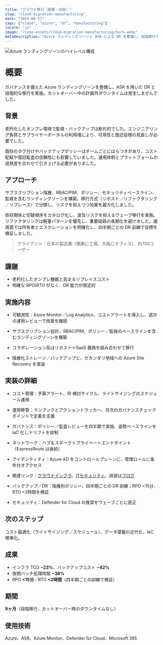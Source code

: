 ```yaml
---
title: "クラウド移行（関東・大阪）"
slug: "cloud-migration-manufacturing"
date: "2025-08-17"
tags: ["cloud", "azure", "dr", "manufacturing"]
locale: "ja"
image: "/case-assets/cloud-migration-manufacturing/hero.webp"
metaDescription: "Azure ランディングゾーンと ASR による DR を整備し、段階移行で停止ゼロを達成。ガバナンスと監視を標準化して TCO を削減、夜間処理も高速化。四半期 DR 訓練で RPO/RTO を検証し、運用基盤とコスト可視化の定着と監査対応強化を実現しました。"
---
```


![Azure ランディングゾーンのハイレベル構成](/case-assets/cloud-migration-manufacturing/hero.webp "Azure ランディングゾーン")

# 概要
ガバナンスを備えた Azure ランディングゾーンを整備し、ASR を用いた DR と段階的な移行を実施。カットオーバー中の計画外ダウンタイムは発生しませんでした。


## 背景
老朽化したオンプレ環境で監視・バックアップは断片的でした。エンジニアリング負荷とサプライヤーポータルの利用増により、可用性と復旧目標の見直しが必要でした。

既存のタグ付けやバックアップポリシーはチームごとにばらつきがあり、コスト配賦や復旧監査の信頼性にも影響していました。運用体制とプラットフォームの成熟度を合わせて引き上げる必要がありました。

## アプローチ
サブスクリプション階層、RBAC/PIM、ポリシー、セキュリティベースライン、監視を含むランディングゾーンを構築。移行方式（リホスト／リファクタリング／リプレース）で分類し、リスクを抑えつつ効果を最大化しました。

依存関係と切替順序をカタログ化し、波及リスクを抑えるウェーブ移行を実施。リファクタリングは軽量パターンを優先し、重要経路の長期化を避けました。運用面では所有者とエスカレーションを明確化し、四半期ごとの DR 訓練で目標を検証しました。


> クライアント：日本の製造業（関東に工場、大阪にオフィス）、約700ユーザー

## 課題
- 老朽化したオンプレ機器と高まるリプレイスコスト
- 明確な RPO/RTO がなく、DR 能力が限定的

## 実施内容
- 可観測性：Azure Monitor／Log Analytics、コストアラートを導入し、週次の運用レビューで改善を継続

- サブスクリプション設計、RBAC/PIM、ポリシー／監視のベースラインを含むランディングゾーンを構築
- コラボレーション系はリホスト＋SaaS 置換を組み合わせて移行
- 階層化ストレージ／バックアップと、セカンダリ地域への Azure Site Recovery を実装


## 実装の詳細
- コスト管理：予算アラート、RI 検討サイクル、ライトサイジングのスケジュール運用
- 運用移管：ランブックとアクショントラッカー、月次のガバナンスチェックポイントで定着を支援
- ガバナンス：ポリシー／監査レビューを四半期で実施、姿勢ベースラインを IaC 化しドリフトを抑制

- ネットワーク：ハブ＆スポーク＋プライベートエンドポイント（ExpressRoute は後続）
- アイデンティティ：Azure AD をコントロールプレーンに、管理ロールに条件付きアクセス
- 関連リンク：[クラウドインフラ](/ja/services/cloud-infrastructure)、[ITセキュリティ](/ja/services/it-security)、詳説は[ブログ](/ja/blog)

- バックアップ／DR：階層別ポリシー、四半期ごとの DR 訓練；RPO <15分、RTO <2時間を検証
- セキュリティ：Defender for Cloud の推奨をウェーブごとに是正

## 次のステップ
コスト最適化（ライトサイジング／スケジュール）、データ基盤の近代化、IaC 標準化。

## 成果
- インフラ TCO **−23%**、バックアップコスト **−42%**
- 夜間バッチ処理時間 **−38%**
- RPO **<15分**／RTO **<2時間**（四半期ごとの訓練で検証）

## 期間
**9ヶ月**（段階移行、カットオーバー時のダウンタイムなし）

## 使用技術
Azure、ASR、Azure Monitor、Defender for Cloud、Microsoft 365


